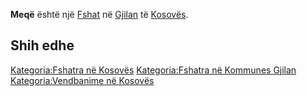 {{Fshat në Kosovës
 | Emri                = Meqë
| sqi_N_name = Meqë
| sqi_N_FULL_NAME_RO = Meqë
| sqi_N_FULL_NAME_ND_RO = Meqe
| sqi_N_SORT_NAME_RG = MEQE
| sqi_N_FULL_NAME_RG = Meqë
| sqi_N_FULL_NAME_ND_RG = Meqe
| sqi_V_name = Meqe
| sqi_V_FULL_NAME_RO = Meqe
| sqi_V_FULL_NAME_ND_RO = Meqe
| sqi_V_SORT_NAME_RG = MEQE
| sqi_V_FULL_NAME_RG = Meqe
| sqi_V_FULL_NAME_ND_RG = Meqe
| srp_N_name = Meće
| srp_N_FULL_NAME_RO = Meće
| srp_N_FULL_NAME_ND_RO = Mece
| srp_N_SORT_NAME_RG = MECE
| srp_N_FULL_NAME_RG = Meće
| srp_N_FULL_NAME_ND_RG = Mece
| srp_NS_name = Мећа
| srp_NS_FULL_NAME_RO = Мећа
| srp_NS_FULL_NAME_ND_RO = Мећа
| srp_NS_SORT_NAME_RG = МЕЋА
| srp_NS_FULL_NAME_RG = Мећа
| srp_NS_FULL_NAME_ND_RG = Мећа
| srp_V_name = Meća
| srp_V_FULL_NAME_RO = Meća
| srp_V_FULL_NAME_ND_RO = Meca
| srp_V_SORT_NAME_RG = MECA
| srp_V_FULL_NAME_RG = Meća
| srp_V_FULL_NAME_ND_RG = Meca

 | Emri (Rasa dhanore) = 
 | Figura              = 
 | Shteti              = Kosovo
 | Komuna              = Gjilan
 | Kodi postar         = 
 | Sipërfaqja          = 

 | Popullsia           = 

 | Regj. i popullsisë  = 
 | Dend. e popullsisë  = 
 | Faqja zyrtare       = 
 <!--- Koordinatat ----> 
 | Gjerësia            = 42.4575
 | Gjatësia            = 20.499722
 | Lartësia            = 
}}
'''Meqë''' është një [[Fshat]] në [[Gjilan]] të [[Kosovës]].

<!-- == Gjeografia == -->
<!-- == Historia == -->
<!-- == Demografia == -->
== Shih edhe ==
{{Komuna Gjilan}}
{{Kosovo-Administrata-Cung}}

[[Kategoria:Fshatra në Kosovës]]
[[Kategoria:Fshatra në Kommunes Gjilan]]
[[Kategoria:Vendbanime në Kosovës]]